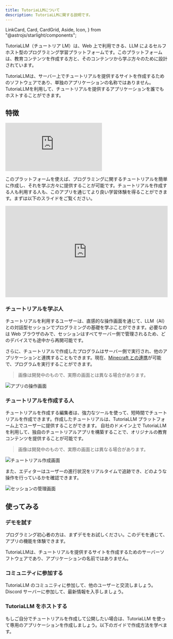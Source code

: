 ```yaml
---
title: TutoriaLLMについて
description: TutoriaLLMに関する説明です。
---
```


  LinkCard,
  Card,
  CardGrid,
  Aside,
  Icon,
} from "@astrojs/starlight/components";

TutoriaLLM（チュートリア LM）は、Web 上で利用できる、LLM によるセルフホスト型のプログラミング学習プラットフォームです。このプラットフォームは、教育コンテンツを作成する方と、そのコンテンツから学ぶ方々のために設計されています。

<Aside type="caution" title="注意">
  TutoriaLLMは、サーバー上でチュートリアルを提供するサイトを作成するためのソフトウェアであり、単独のアプリケーションの名称ではありません。TutoriaLLMを利用して、チュートリアルを提供するアプリケーションを誰でもホストすることができます。
</Aside>

## 特徴

<iframe
  class="iframe-video"
  src="https://www.youtube.com/embed/-EubeJrnn70?si=BDjkakbLhWRao7sy"
  title="YouTube video player"
  frameborder="0"
  allow="accelerometer; autoplay; clipboard-write; encrypted-media; gyroscope; picture-in-picture; web-share"
  referrerpolicy="strict-origin-when-cross-origin"
  allowfullscreen
></iframe>

このプラットフォームを使えば、プログラミングに関するチュートリアルを簡単に作成し、それを学ぶ方々に提供することが可能です。チュートリアルを作成する人も利用する人も、このアプリを通じてより良い学習体験を得ることができます。まずは以下のスライドをご覧ください。

<div style="position: relative; width: 100%; height: 0; padding-bottom: 56.25%;">

  <iframe
    src="https://docs.google.com/presentation/d/1PYHkX_mpfPebbhWHdUw9v0uklFfV1K9j07MLMhHmT4k/embed?start=false&loop=false&delayms=3000"
    style="position: absolute; top: 0; left: 0; width: 100%; height: 100%;"
    frameborder="0"
    allowfullscreen="true"
    mozallowfullscreen="true"
    webkitallowfullscreen="true"
  ></iframe>
</div>

### チュートリアルを学ぶ人

チュートリアルを利用するユーザーは、直感的な操作画面を通じて、LLM（AI）との対話型セッションでプログラミングの基礎を学ぶことができます。必要なのは Web ブラウザのみで、セッションはすべてサーバー側で管理されるため、どのデバイスでも途中から再開可能です。

さらに、チュートリアルで作成したプログラムはサーバー側で実行され、他のアプリケーションと連携することもできます。現在、[Minecraft との連携](/userguides/minecraft)が可能で、プログラムを実行することができます。

> 画像は開発中のもので、実際の画面とは異なる場合があります。

![アプリの操作画面](../../media/images/app.png)

### チュートリアルを作成する人

チュートリアルを作成する編集者は、強力なツールを使って、短時間でチュートリアルを作成できます。作成したチュートリアルは、TutoriaLLM プラットフォーム上でユーザーに提供することができます。
自社のドメイン上で TutoriaLLM を利用して、独自のチュートリアルアプリを構築することで、オリジナルの教育コンテンツを提供することが可能です。

> 画像は開発中のもので、実際の画面とは異なる場合があります。

![チュートリアル作成画面](../../media/images/tutorialEditor.png)

また、エディターはユーザーの進行状況をリアルタイムで追跡でき、どのような操作を行っているかを確認できます。

![セッションの管理画面](../../media/images/sessionManager.png)

## 使ってみる

### デモを試す

プログラミング初心者の方は、まずデモをお試しください。このデモを通じて、アプリの機能を体験できます。

<LinkCard
  title="デモを試す"
  description="TutoriaLLMのデモを体験しましょう。"
  href="https://demo.tutoriaLLM.com"
/>

<Aside type="caution" title="注意">
  TutoriaLLMは、チュートリアルを提供するサイトを作成するためのサーバーソフトウェアであり、アプリケーションの名前ではありません。
</Aside>

### コミュニティに参加する

TutoriaLLM のコミュニティに参加して、他のユーザーと交流しましょう。Discord サーバーに参加して、最新情報を入手しましょう。

<LinkCard
  title="Discord サーバー"
  description="TutoriaLLMのコミュニティに参加しましょう。"
  href="https://discord.gg/VYWr3QDht2"
/>

### TutoriaLLM をホストする

もしご自分でチュートリアルを作成して公開したい場合は、TutoriaLLM を使って専用のアプリケーションを作成しましょう。以下のガイドで作成方法を学べます。

<LinkCard
  title="開発 - クイックスタート"
  description="TutoriaLLM を使ってアプリケーションを作成する方法を学びましょう。"
  href="/developer/quickstart"
/>
